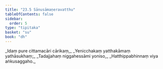 ```yaml
---
title: "23.5 Sānusāmaṇeravatthu"
tableOfContents: false
sidebar:
  order: 5
type: "tipitaka"
basket: "su"
book: "dh"
---
```



<DynamicBreadcrumb />

<Division number="326" book="dh">

<Paragraph number="351" type="verses" book="dh">
_Idaṃ pure cittamacāri cārikaṃ,_  
_Yenicchakaṃ yatthakāmaṃ yathāsukhaṃ;_  
_Tadajjahaṃ niggahessāmi yoniso,_  
_Hatthippabhinnaṃ viya aṅkusaggaho._
</Paragraph>
</Division>